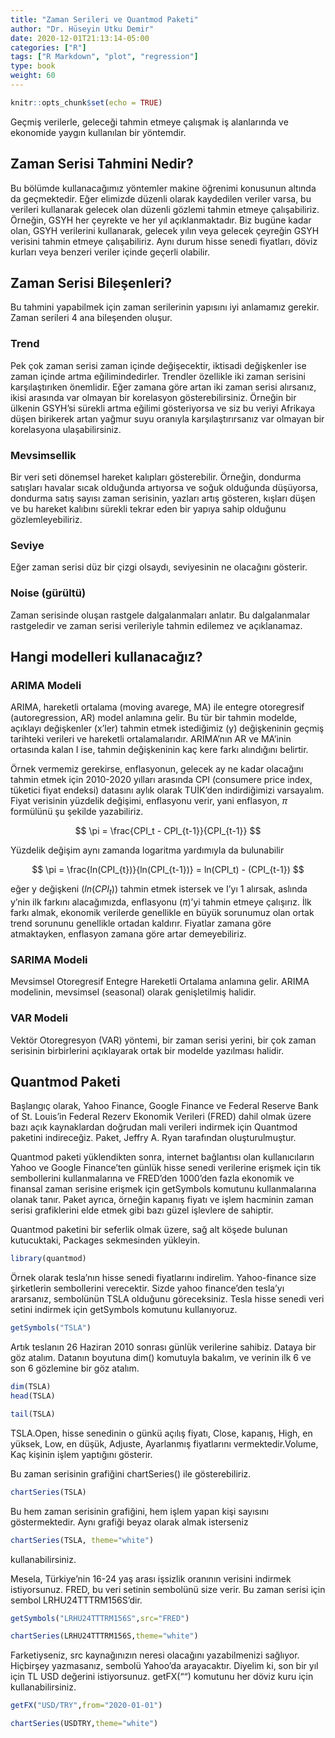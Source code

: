 ```yaml
---
title: "Zaman Serileri ve Quantmod Paketi"
author: "Dr. Hüseyin Utku Demir"
date: 2020-12-01T21:13:14-05:00
categories: ["R"]
tags: ["R Markdown", "plot", "regression"]
type: book
weight: 60
---
```


```r
knitr::opts_chunk$set(echo = TRUE)
```

Geçmiş verilerle, geleceği tahmin etmeye çalışmak iş alanlarında ve ekonomide yaygın kullanılan bir yöntemdir.

<!--more-->

## Zaman Serisi Tahmini Nedir?

Bu bölümde kullanacağımız yöntemler makine öğrenimi konusunun altında da geçmektedir. Eğer elimizde düzenli olarak kaydedilen veriler varsa, bu verileri kullanarak gelecek olan düzenli gözlemi tahmin etmeye çalışabiliriz. Örneğin, GSYH her çeyrekte ve her yıl açıklanmaktadır. Biz bugüne kadar olan, GSYH verilerini kullanarak, gelecek yılın veya gelecek çeyreğin GSYH verisini tahmin etmeye çalışabiliriz. Aynı durum hisse senedi fiyatları, döviz kurları veya benzeri veriler içinde geçerli olabilir.

## Zaman Serisi Bileşenleri?

Bu tahmini yapabilmek için zaman serilerinin yapısını iyi anlamamız gerekir. Zaman serileri 4 ana bileşenden oluşur.

### Trend

Pek çok zaman serisi zaman içinde değişecektir, iktisadi değişkenler ise zaman içinde artma eğilimindedirler. Trendler özellikle iki zaman serisini karşılaştırıken önemlidir. Eğer zamana göre artan iki zaman serisi alırsanız, ikisi arasında var olmayan bir korelasyon gösterebilirsiniz. Örneğin bir ülkenin GSYH'si sürekli artma eğilimi gösteriyorsa ve siz bu veriyi Afrikaya düşen birikerek artan yağmur suyu oranıyla karşılaştırırsanız var olmayan bir korelasyona ulaşabilirsiniz. 

### Mevsimsellik

Bir veri seti dönemsel hareket kalıpları gösterebilir. Örneğin, dondurma satışları havalar sıcak olduğunda artıyorsa ve soğuk olduğunda düşüyorsa, dondurma satış sayısı zaman serisinin, yazları artış gösteren, kışları düşen ve bu hareket kalıbını sürekli tekrar eden bir yapıya sahip olduğunu gözlemleyebiliriz.

### Seviye

Eğer zaman serisi düz bir çizgi olsaydı, seviyesinin ne olacağını gösterir.

### Noise (gürültü)

Zaman serisinde oluşan rastgele dalgalanmaları anlatır. Bu dalgalanmalar rastgeledir ve zaman serisi verileriyle tahmin edilemez ve açıklanamaz.

## Hangi modelleri kullanacağız?

### ARIMA Modeli

ARIMA, hareketli ortalama (moving avarege, MA) ile entegre otoregresif (autoregression, AR) model anlamına gelir. Bu tür bir tahmin modelde, açıklayı değişkenler (x'ler) tahmin etmek istediğimiz (y) değişkeninin geçmiş tarihteki verileri ve hareketli ortalamalarıdır. ARIMA'nın AR ve MA'inin ortasında kalan I ise, tahmin değişkeninin kaç kere farkı alındığını belirtir. 

Örnek vermemiz gerekirse, enflasyonun, gelecek ay ne kadar olacağını tahmin etmek için 2010-2020 yılları arasında CPI (consumere price index, tüketici fiyat endeksi) datasını aylık olarak TUİK'den indirdiğimizi varsayalım. Fiyat verisinin yüzdelik değişimi, enflasyonu verir, yani enflasyon, $\pi$ formülünü şu şekilde yazabiliriz.

$$
\pi = \frac{CPI_t - CPI_{t-1}}{CPI_{t-1}}
$$

Yüzdelik değişim aynı zamanda logaritma yardımıyla da bulunabilir

$$
\pi = \frac{ln(CPI_{t})}{ln(CPI_{t-1})} = ln(CPI_t) - (CPI_{t-1})
$$

eğer y değişkeni ($ln(CPI_{t})$) tahmin etmek istersek ve I'yı 1 alırsak, aslında y'nin ilk farkını alacağımızda, enflasyonu ($\pi$)'yi tahmin etmeye çalışırız. İlk farkı almak, ekonomik verilerde genellikle en büyük sorunumuz olan ortak trend sorununu genellikle ortadan kaldırır. Fiyatlar zamana göre atmaktayken, enflasyon zamana göre artar demeyebiliriz. 

### SARIMA Modeli

Mevsimsel Otoregresif Entegre Hareketli Ortalama anlamına gelir. ARIMA modelinin, mevsimsel (seasonal) olarak genişletilmiş halidir. 

### VAR Modeli

Vektör Otoregresyon (VAR) yöntemi, bir zaman serisi yerini, bir çok zaman serisinin birbirlerini açıklayarak ortak bir modelde yazılması halidir.


## Quantmod Paketi

Başlangıç olarak, Yahoo Finance, Google Finance ve Federal Reserve Bank of St. Louis'in Federal Rezerv Ekonomik Verileri (FRED) dahil olmak üzere bazı açık kaynaklardan doğrudan mali verileri indirmek için Quantmod paketini indireceğiz. Paket, Jeffry A. Ryan tarafından oluşturulmuştur.

Quantmod paketi yüklendikten sonra, internet bağlantısı olan kullanıcıların Yahoo ve Google Finance'ten günlük hisse senedi verilerine erişmek için tik sembollerini kullanmalarına ve FRED'den 1000'den fazla ekonomik ve finansal zaman serisine erişmek için getSymbols komutunu kullanmalarına olanak tanır. Paket ayrıca, örneğin kapanış fiyatı ve işlem hacminin zaman serisi grafiklerini elde etmek gibi bazı güzel işlevlere de sahiptir. 

Quantmod paketini bir seferlik olmak üzere, sağ alt köşede bulunan kutucuktaki, Packages sekmesinden yükleyin.


```r
library(quantmod)
```

Örnek olarak tesla'nın hisse senedi fiyatlarını indirelim. Yahoo-finance size şirketlerin sembollerini verecektir. Sizde yahoo finance'den tesla'yı ararsanız, sembolünün TSLA olduğunu göreceksiniz. Tesla hisse senedi veri setini indirmek için getSymbols komutunu kullanıyoruz.

```r
getSymbols("TSLA")
```

Artık teslanın 26 Haziran 2010 sonrası günlük verilerine sahibiz. Dataya bir göz atalım. Datanın boyutuna dim() komutuyla bakalım, ve verinin ilk 6  ve son 6 gözlemine bir göz atalım.

```r
dim(TSLA)
head(TSLA)
```

```r
tail(TSLA)
```

TSLA.Open, hisse senedinin o günkü açılış fiyatı, Close, kapanış, High, en yüksek, Low, en düşük, Adjuste, Ayarlanmış fiyatlarını vermektedir.Volume, Kaç kişinin işlem yaptığını gösterir.

Bu zaman serisinin grafiğini chartSeries() ile gösterebiliriz.

```r
chartSeries(TSLA)
```


Bu hem zaman serisinin grafiğini, hem işlem yapan kişi sayısını göstermektedir. Aynı grafiği beyaz olarak almak isterseniz

```r
chartSeries(TSLA, theme="white")
```

kullanabilirsiniz.

Mesela, Türkiye'nin 16-24 yaş arası işsizlik oranının verisini indirmek istiyorsunuz. FRED, bu veri setinin sembolünü size verir. Bu zaman serisi için sembol LRHU24TTTRM156S'dir.

```r
getSymbols("LRHU24TTTRM156S",src="FRED")
```

```r
chartSeries(LRHU24TTTRM156S,theme="white") 
```

Farketiyseniz, src kaynağınızın neresi olacağını yazabilmenizi sağlıyor. Hiçbirşey yazmasanız, sembolü Yahoo'da arayacaktır. Diyelim ki, son bir yıl için TL USD değerini istiyorsunuz. getFX("") komutunu her döviz kuru için kullanabilirsiniz.

```r
getFX("USD/TRY",from="2020-01-01")
```

```r
chartSeries(USDTRY,theme="white") 
```


